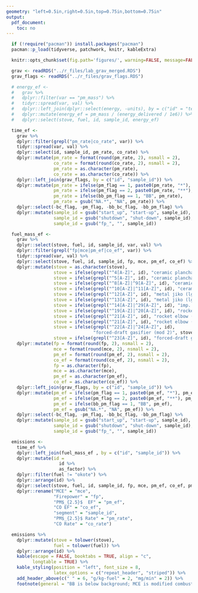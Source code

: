 ```yaml
---
geometry: "left=0.5in,right=0.5in,top=0.75in,bottom=0.75in"
output:
  pdf_document:
    toc: no
---
```


\pagenumbering{gobble}

```r
  if (!require("pacman")) install.packages("pacman")
  pacman::p_load(tidyverse, patchwork, knitr, kableExtra)
```

```r
  knitr::opts_chunk$set(fig.path='figures/', warning=FALSE, message=FALSE, cache=FALSE, echo=FALSE)
```

```r
  grav <- readRDS("../r_files/lab_grav_merged.RDS")
  grav_flags <- readRDS("../r_files/grav_flags.RDS")
```

```r
  # energy_ef <-
  #   grav %>%
  #   dplyr::filter(var == "pm_mass") %>%
  #   tidyr::spread(var, val) %>%
  #   dplyr::left_join(dplyr::select(energy, -units), by = c("id" = "test_id", "sample_id")) %>%
  #   dplyr::mutate(energy_ef = pm_mass / (energy_delivered / 1e6)) %>%
  #   dplyr::select(stove, fuel, id, sample_id, energy_ef)
```

```r
  time_ef <-
    grav %>%
    dplyr::filter(grepl("pm_rate|co_rate", var)) %>%
    tidyr::spread(var, val) %>%
    dplyr::select(id, sample_id, pm_rate, co_rate) %>%
    dplyr::mutate(pm_rate = format(round(pm_rate, 2), nsmall = 2),
                  co_rate = format(round(co_rate, 2), nsmall = 2),
                  pm_rate = as.character(pm_rate),
                  co_rate = as.character(co_rate)) %>%
    dplyr::left_join(grav_flags, by = c("id", "sample_id")) %>%
    dplyr::mutate(pm_rate = ifelse(pm_flag == 1, paste0(pm_rate, "*"), pm_rate),
                  pm_rate = ifelse(pm_flag == 2, paste0(pm_rate, "**"), pm_rate),
                  pm_rate = ifelse(bb_pm_flag == 1, "BB", pm_rate),
                  pm_rate = gsub("NA.*", "NA", pm_rate)) %>%
    dplyr::select(-bc_flag, -pm_flag, -bb_bc_flag, -bb_pm_flag) %>%
    dplyr::mutate(sample_id = gsub("start_up", "start-up", sample_id),
                  sample_id = gsub("shutdown", "shut-down", sample_id),
                  sample_id = gsub("fp_", "", sample_id))
```

```r
  fuel_mass_ef <- 
    grav %>%
    dplyr::select(stove, fuel, id, sample_id, var, val) %>%
    dplyr::filter(grepl("fp|mce|pm_ef|co_ef", var)) %>%
    tidyr::spread(var, val) %>%
    dplyr::select(stove, fuel, id, sample_id, fp, mce, pm_ef, co_ef) %>%
    dplyr::mutate(stove = as.character(stove),
                  stove = ifelse(grepl("^4[A-Z]", id), "ceramic plancha (mod 1)", stove),
                  stove = ifelse(grepl("^5[A-Z]", id), "ceramic plancha (mod 2)", stove),
                  stove = ifelse(grepl("^8[A-Z]|^9[A-Z]", id), "ceramic jiko (sm.)", stove),
                  stove = ifelse(grepl("^10[A-Z]|^11[A-Z]", id), "ceramic jiko (lg.)", stove),
                  stove = ifelse(grepl("^12[A-Z]", id), "metal jiko (lg.)", stove),
                  stove = ifelse(grepl("^13[A-Z]", id), "metal jiko (lg.)", stove),
                  stove = ifelse(grepl("^14[A-Z]|^29[A-Z]", id), "imp. metal jiko", stove),
                  stove = ifelse(grepl("^19[A-Z]|^20[A-Z]", id), "rocket elbow (mod 1)", stove),
                  stove = ifelse(grepl("^21[A-Z]", id), "rocket elbow (mod 2)", stove),
                  stove = ifelse(grepl("^21[A-Z]", id), "rocket elbow (mod 2)", stove),
                  stove = ifelse(grepl("^22[A-Z]|^24[A-Z]", id),
                                 "forced-draft gasifier (mod 2)", stove),
                  stove = ifelse(grepl("^23[A-Z]", id), "forced-draft gasifier (mod 1)", stove)) %>%
    dplyr::mutate(fp = format(round(fp, 2), nsmall = 2),
                  mce = format(round(mce, 2), nsmall = 2),
                  pm_ef = format(round(pm_ef, 2), nsmall = 2),
                  co_ef = format(round(co_ef, 2), nsmall = 2),
                  fp = as.character(fp),
                  mce = as.character(mce),
                  pm_ef = as.character(pm_ef),
                  co_ef = as.character(co_ef)) %>%
    dplyr::left_join(grav_flags, by = c("id", "sample_id")) %>%
    dplyr::mutate(pm_ef = ifelse(pm_flag == 1, paste0(pm_ef, "*"), pm_ef),
                  pm_ef = ifelse(pm_flag == 2, paste0(pm_ef, "**"), pm_ef),
                  pm_ef = ifelse(bb_pm_flag == 1, "BB", pm_ef),
                  pm_ef = gsub("NA.*", "NA", pm_ef)) %>%
    dplyr::select(-bc_flag, -pm_flag, -bb_bc_flag, -bb_pm_flag) %>%
    dplyr::mutate(sample_id = gsub("start_up", "start-up", sample_id),
                  sample_id = gsub("shutdown", "shut-down", sample_id),
                  sample_id = gsub("fp_", "", sample_id))
```

```r
  emissions <-
    time_ef %>%
    dplyr::left_join(fuel_mass_ef , by = c("id", "sample_id")) %>%
    dplyr::mutate(id =
                    id %>%
                    as_factor) %>%
    dplyr::filter(fuel != "okote") %>%
    dplyr::arrange(id) %>%
    dplyr::select(stove, fuel, id, sample_id, fp, mce, pm_ef, co_ef, pm_rate, co_rate) %>%
    dplyr::rename("MCE" = "mce",
                  "Firepower" = "fp",
                  "PM$_{2.5}$  EF" = "pm_ef",
                  "CO EF" = "co_ef",
                  "segment" = "sample_id",
                  "PM$_{2.5}$ Rate" = "pm_rate",
                  "CO Rate" = "co_rate")
```

```r
  emissions %>%
    dplyr::mutate(stove = tolower(stove),
                  fuel = tolower(fuel)) %>%
    dplyr::arrange(id) %>%
    kable(escape = FALSE, booktabs = TRUE, align = "c",
          longtable = TRUE) %>%
    kable_styling(position = "left", font_size = 8,
                  latex_options = c("repeat_header", "striped")) %>%
    add_header_above(c(" " = 6, "g/kg-fuel" = 2, "mg/min" = 2)) %>%
    footnote(general = "BB is below background; MCE is modified combustion efficiency; * indicates a value below limit of detection; ** indicates a value below limit of quantification", threeparttable = TRUE)
```
